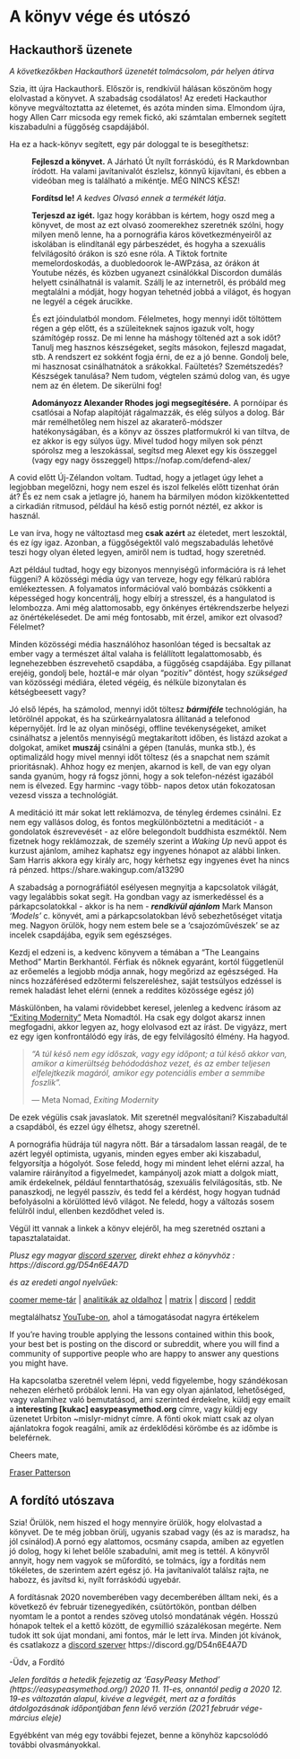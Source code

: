 # A könyv vége és utószó

## Hackauthorš üzenete

*A következőkben Hackauthorš üzenetét tolmácsolom, pár helyen átírva*

Szia, itt újra Hackauthorš. Először is, rendkívül hálásan köszönöm hogy elolvastad a könyvet. A szabadság csodálatos! Az eredeti Hackauthor könyve megváltoztatta az életemet, és azóta minden sima. Elmondom újra, hogy Allen Carr micsoda egy remek fickó, aki számtalan embernek segített kiszabadulni a függőség csapdájából. 

Ha ez a hack-könyv segített, egy pár dologgal te is besegíthetsz:

:   **Fejleszd a könyvet.** A Járható Út nyílt forráskódú, és R Markdownban íródott. Ha valami javítanivalót észlelsz, könnyű kijavítani, és ebben a videóban meg is található a mikéntje. MÉG NINCS KÉSZ!

:   **Fordítsd le!** *A kedves Olvasó ennek a termékét látja*.

:   **Terjeszd az igét.** Igaz hogy korábban is kértem, hogy oszd meg a könyvet, de most az ezt olvasó zoomerekhez szeretnék szólni, hogy milyen menő lenne, ha a pornográfia káros következményeiről az iskolában is elindítanál egy párbeszédet, és hogyha a szexuális felvilágosító órákon is szó esne róla. A Tiktok fortnite memelordoskodás, a duobledoorok le-AWPzása, az órákon át Youtube nézés, és közben ugyanezt csinálókkal Discordon dumálás helyett csinálhatnál is valamit. Szállj le az internetről, és próbáld meg megtalálni a módját, hogy hogyan tehetnéd jobbá a világot, és hogyan ne legyél a cégek árucikke.

    És ezt jóindulatból mondom. Félelmetes, hogy mennyi időt töltöttem régen a gép előtt, és a szüleiteknek sajnos igazuk volt, hogy számítógép rossz. De mi lenne ha máshogy töltenéd azt a sok időt? Tanulj meg hasznos készségeket, segíts másokon, fejleszd magadat, stb. A rendszert ez sokként fogja érni, de ez a jó benne. Gondolj bele, mi hasznosat csinálhatnátok a srákokkal. Faültetés? Szemétszedés? Készségek tanulása? Nem tudom, végtelen számú dolog van, és ugye nem az én életem. De sikerülni fog!

:   **Adományozz Alexander Rhodes jogi megsegítésére.** A pornóipar és csatlósai a Nofap alapítóját rágalmazzák, és elég súlyos a dolog. Bár már remélhetőleg nem hiszel az akaraterő-módszer hatékonyságában, és a könyv az összes platformukról ki van tiltva, de ez akkor is egy súlyos ügy. Mivel tudod hogy milyen sok pénzt spórolsz meg a leszokással, segítsd meg Alexet egy kis összeggel (vagy egy nagy összeggel) https://nofap.com/defend-alex/


A covid előtt Új-Zélandon voltam. Tudtad, hogy a jetlaget úgy lehet a legjobban megelőzni, hogy nem eszel és iszol felkelés előtt tizenhat órán át? És ez nem csak a jetlagre jó, hanem ha bármilyen módon kizökkentetted a  cirkadián ritmusod, például ha késő estig pornót néztél, ez akkor is használ.

Le van írva, hogy ne változtasd meg **csak azért** az életedet, mert leszoktál, és ez így igaz. Azonban, a függőségektől való megszabadulás lehetővé teszi hogy olyan életed legyen, amiről nem is tudtad, hogy szeretnéd.

Azt például tudtad, hogy egy bizonyos mennyiségű információra is rá lehet függeni? A közösségi média úgy van terveze, hogy egy félkarú rablóra emlékeztessen. A folyamatos információval való bombázás csökkenti a képességed hogy koncentrálj, hogy elbírj a stresszel, és a hangulatod is lelombozza.  Ami még alattomosabb, egy önkényes értékrendszerbe helyezi az önértékelésedet. De ami még fontosabb, mit érzel, amikor ezt olvasod? Félelmet?

Minden közösségi média használóhoz hasonlóan téged is becsaltak az ember vagy a természet által valaha is felállított legalattomosabb, és legnehezebben észrevehető csapdába, a függőség csapdájába. Egy pillanat erejéig, gondolj bele, hoztál-e már olyan “pozitív” döntést, hogy *szükséged* van  közösségi médiára, életed végéig, és nélküle bizonytalan és kétségbeesett vagy?

Jó első lépés, ha számolod, mennyi időt töltesz ***bármiféle*** technológián, ha letörölnél appokat, és ha szürkeárnyalatosra állítanád a telefonod képernyőjét. Írd le az olyan minőségi, offline tevékenységeket, amiket csinálhatsz a jelentős mennyiségű megtakarított időben, és listázd azokat a dolgokat, amiket **muszáj** csinálni a gépen (tanulás, munka stb.), és optimalizáld hogy mivel mennyi időt töltesz (és a snapchat nem számít prioritásnak). Ahhoz hogy ez menjen, akarnod is kell, de van egy olyan sanda gyanúm, hogy rá fogsz jönni, hogy a sok telefon-nézést igazából nem is élvezed. Egy harminc -vagy több- napos detox után fokozatosan vezesd vissza a technológiát. 

A meditáció itt már sokat lett reklámozva, de tényleg érdemes csinálni. Ez nem egy vallásos dolog, és fontos megkülönböztetni a meditációt - a gondolatok észrevevését - az előre belegondolt buddhista eszméktől. Nem fizetnek hogy reklámozzak, de személy szerint a *Waking Up* nevű appot és kurzust ajánlom, amihez kaphatsz egy ingyenes hónapot az alábbi linken. Sam Harris akkora egy király arc, hogy kérhetsz egy ingyenes évet ha nincs rá pénzed. https://share.wakingup.com/a13290 

A szabadság a pornográfiától esélyesen megnyitja a kapcsolatok világát, vagy legalábbis sokat segít.  Ha gondban vagy az ismerkedéssel és a párkapcsolatokkal - akkor is ha nem - ***rendkívül ajánlom*** Mark Manson *‘Models’* c. könyvét, ami a párkapcsolatokban lévő sebezhetőséget vitatja meg. Nagyon örülök, hogy nem estem bele se a ‘csajozóművészek’ se az incelek csapdájába, egyik sem egészséges. 

Kezdj el edzeni is, a kedvenc könyvem a témában a  “The Leangains Method” Martin Berkhantól. Férfiak és nőknek egyaránt, kortól függetlenül az erőemelés a legjobb módja annak, hogy megőrizd az egészséged. Ha nincs hozzáférésed edzőtermi felszereléshez, saját testsúlyos edzéssel is remek haladást lehet elérni (ennek a reddites közössége egész jó)

Máskülönben, ha valami rövidebbet keresel, jelenleg a kedvenc írásom az ["Exiting Modernity"](https://www.meta-nomad.net/exiting-modernity/) Meta Nomadtól. Ha csak egy dolgot akarsz innen megfogadni, akkor legyen az, hogy elolvasod ezt az írást. De vigyázz, mert ez egy igen konfrontálódó egy írás, de egy felvilágosító élmény. Ha hagyod.


> *“A túl késő nem egy időszak, vagy egy időpont; a túl késő akkor van, amikor a kimerültség behódodáshoz vezet, és az ember teljesen elfelejtkezik magáról, amikor egy potenciális ember a semmibe foszlik”.*
>
> --- Meta Nomad, *Exiting Modernity*

De ezek végülis csak javaslatok. Mit szeretnél megvalósítani? Kiszabadultál a csapdából, és ezzel úgy élhetsz, ahogy szeretnél. 

A pornográfia hüdrája túl nagyra nőtt. Bár a társadalom lassan reagál, de te azért legyél optimista, ugyanis, minden egyes ember aki kiszabadul, felgyorsítja a hógolyót. Sose feledd, hogy mi mindent lehet elérni azzal, ha valamire ráirányítod a figyelmedet, kampányolj azok miatt a dolgok miatt, amik érdekelnek, például fenntarthatóság, szexuális felvilágosítás, stb. Ne panaszkodj, ne legyél passzív, és tedd fel a kérdést, hogy hogyan tudnád befolyásolni a körülötted lévő világot.  Ne feledd, hogy a változás sosem felülről indul, ellenben kezdődhet veled is. 

Végül itt vannak a linkek a könyv elejéről, ha meg szeretnéd osztani a tapasztalataidat.

*Plusz egy magyar [discord szerver](https://discord.gg/D54n6E4A7D), direkt ehhez a könyvhöz : https://discord.gg/D54n6E4A7D*

*és az eredeti angol nyelvűek:*

[coomer meme-tár](https://coomer.org) | [analitikák az oldalhoz](https://plausible.io/easypeasymethod.org) | [matrix](https://matrix.to/#/!xmJZznbJXuwzEGSEti:matrix.org?via=matrix.org) | [discord](https://discord.com/invite/bCXEnf9) | [reddit](https://reddit.com/r/pmohackbook)

megtalálhatsz [YouTube-on](https://www.youtube.com/channel/UChMZhvS7eV-WoLDu_mRjEEw), ahol a támogatásodat nagyra értékelem

If you're having trouble applying the lessons contained within this book, your best bet is posting on the discord or subreddit, where you will find a community of supportive people who are happy to answer any questions you might have.

Ha kapcsolatba szeretnél velem lépni, vedd figyelembe, hogy szándékosan nehezen elérhető próbálok lenni. Ha van egy olyan ajánlatod, lehetőséged, vagy valamihez való bemutatásod, ami szerinted érdekelne, küldj egy emailt a **interesting [kukac] easypeasymethod.org** címre, vagy küldj egy üzenetet Urbiton ~mislyr-midnyt címre. A fönti okok miatt csak az olyan ajánlatokra fogok reagálni, amik az érdeklődési körömbe és az időmbe is beleférnek.

Cheers mate,

[Fraser Patterson](https://snug.gy)

## A fordító utószava

Szia! Örülök, nem hiszed el hogy mennyire örülök, hogy elolvastad a könyvet. De te még jobban örülj, ugyanis szabad vagy (és az is maradsz, ha jól csinálod).A pornó egy alattomos, ocsmány csapda, amiben az egyetlen jó dolog, hogy ki lehet belőle szabadulni, amit meg is tettél. A könyvről annyit, hogy nem vagyok se műfordító, se tolmács, így a fordítás nem tökéletes, de szerintem azért egész jó. Ha javítanivalót találsz rajta, ne habozz, és javítsd ki, nyílt forráskódú ugyebár.

A fordításnak 2020 novemberében vagy decemberében álltam neki, és a következő év február tizenegyedikén, csütörtökön, pontban délben nyomtam le a pontot a rendes szöveg utolsó mondatának végén. Hosszú hónapok teltek el a kettő között, de egymillió százalékosan megérte. Nem tudok itt sok újat mondani, ami fontos, már le lett írva. Minden jót kívánok, és csatlakozz a [discord szerver](https://discord.gg/D54n6E4A7D) 
https://discord.gg/D54n6E4A7D

-Üdv, a Fordító

*Jelen fordítás a hetedik fejezetig az ‘EasyPeasy Method’ (https://easypeasymethod.org/) 2020 11. 11-es, onnantól pedig a 2020 12. 19-es változatán alapul, kivéve a legvégét, mert az a fordítás átdolgozásának időpontjában fenn lévő verzión (2021 február vége-március eleje)*

Egyébként van még egy további fejezet, benne a könyhöz kapcsolódó további olvasmányokkal.
